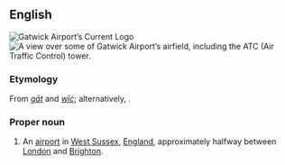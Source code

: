 ==English==
{{wikipedia}}

[[File:Gatwick Airport logo.svg|thumb|Gatwick Airport’s Current Logo]]
[[File:Arrival at Gatwick airport - Kristina D.C. Hoeppner.jpg|thumb|A view over some of Gatwick Airport’s airfield, including the ATC (Air Traffic Control) tower.]]
===Etymology===
From {{etyl|ang|en}} ''[[gat|gāt]]'' and ''[[wic|wīċ]]''; alternatively, {{suffix|goat|wick|lang=en}}.

===Proper noun===
{{en-proper noun}}

# An [[airport]] in [[West Sussex]], [[England]], approximately halfway between [[London]] and [[Brighton]].

{{C|en|England}}